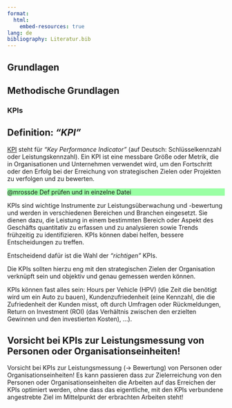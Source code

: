 ```yaml
---
format:
  html:
    embed-resources: true
lang: de
bibliography: Literatur.bib
---
```


<!--
title: "DEB Produktentwicklung"
format:
  html:
    embed-resources: true

author:
  - name: "Christian Anders"
    degrees: 
    roles: "Dozent"
    email: christian.anders@hs-esslingen.de
    affiliation: 
      - name: "Hochschule Esslingen"
        department: "Wirtschaft & Technik"
        group: "Digital Engineering (DEB)"
        city: "Esslingen am Neckar"
        postal-code: 73728
        country: "Deutschland"
        url: https://www.hs-esslingen.de/
abstract: > 
  Skript zur Vorlesung und Labor *"Produktentwicklung"* für den Studiengang Digital Engineering DEB
keywords:
  - Produktentwicklung
  - Projektmanagement
  - Key-Performance-Indicator
  - KPI
copyright: 
  holder: Christian Anders
  year: 2025
lang: de
bibliography: Literatur.bib
date: last-modified
toc: true
number-sections: true
scrollable: true
toc-location: right
cap-location: bottom
number-offset: 0
link-external-icon: true
link-external-newwindow: true
-->


<!-- -------------------------------------------------------------------------

                       KPIs

-------------------------------------------------------------------------- -->

::: {.content-visible unless-meta="headlines.off"}
# Grundlagen
## Methodische Grundlagen
:::

### KPIs {#sec-kpi}

::: {.callout-tip}
## Definition: *"KPI"*
[KPI](https://de.wikipedia.org/wiki/Key-Performance-Indicator) steht für *"Key Performance Indicator"* (auf Deutsch: Schlüsselkennzahl oder Leistungskennzahl). Ein KPI ist eine messbare Größe oder Metrik, die in Organisationen und Unternehmen verwendet wird, um den Fortschritt oder den Erfolg bei der Erreichung von strategischen Zielen oder Projekten zu verfolgen und zu bewerten.

::: {.content-visible unless-meta="kommentare.off"}

:::: {style="background-color: #9affa4"}
\@mrossde Def prüfen und in einzelne Datei

::::
:::

:::

KPIs sind wichtige Instrumente zur Leistungsüberwachung und -bewertung und werden in verschiedenen Bereichen und Branchen eingesetzt. Sie dienen dazu, die Leistung in einem bestimmten Bereich oder Aspekt des Geschäfts quantitativ zu erfassen und zu analysieren sowie Trends frühzeitig zu identifizieren. KPIs können dabei helfen, bessere Entscheidungen zu treffen.

Entscheidend dafür ist die Wahl der *"richtigen"* KPIs.

Die KPIs sollten hierzu eng mit den strategischen Zielen der Organisation verknüpft sein und objektiv und genau gemessen werden können. 

KPIs können fast alles sein: Hours per Vehicle (HPV) (die Zeit die benötigt wird um ein Auto zu bauen), Kundenzufriedenheit (eine Kennzahl, die die Zufriedenheit der Kunden misst, oft durch Umfragen oder Rückmeldungen, Return on Investment (ROI) (das Verhältnis zwischen den erzielten Gewinnen und den investierten Kosten), …).

::: {.callout-caution}
## Vorsicht bei KPIs zur Leistungsmessung von Personen oder Organisationseinheiten!
Vorsicht bei KPIs zur Leistungsmessung (→ Bewertung) von Personen oder Organisationseinheiten! Es kann passieren dass zur Zielerreichung von den Personen oder Organisationseinheiten die Arbeiten auf das Erreichen der KPIs optimiert werden, ohne dass das eigentliche, mit den KPIs verbundene angestrebte Ziel im Mittelpunkt der erbrachten Arbeiten steht!
:::

<!--
#### Exkurs: Das Konzept, das Messbarkeit und Messung ein Schlüsselfaktor für Verbesserung sind

The concept that **measurement is essential for improvement** has been expressed by several notable individuals. While the exact phrasing may vary, the underlying idea remains consistent.

1. **Lord Kelvin (William Thomson)**, a prominent physicist and engineer, didn't precisely state the quote you mentioned. However, he did emphasize the significance of measurement in understanding and advancing knowledge. His actual words were: *"When you can measure what you are speaking about, and express it in numbers, you know something about it; but when you cannot measure it, when you cannot express it in numbers, your knowledge is of a meager and unsatisfactory kind; it may be the beginning of knowledge, but you have scarcely, in your thoughts, advanced to the stage of science, whatever the matter may be."*.

2. **H. James Harrington**, a quality management expert, succinctly captured this idea: *"Measurement is the first step that leads to control and eventually to improvement. If you can't measure something, you can't understand it. If you can't understand it, you can't control it. If you can't control it, you can't improve it."*.

3. **W. Edwards Deming**, another influential figure in quality management, emphasized using data to confirm beliefs about management strategies. He didn't mean that measurement was the sole prerequisite for improvement but rather that data-driven insights are crucial for managing and enhancing processes.  *“It is wrong to suppose that if you can’t measure it, you can’t manage it."* [W. Edwards Deming]. Deming consistently cautioned against requiring measurement to guide management decisions, observing that the most important data needed to manage often are unknown and unknowable.

In summary, whether attributed to Lord Kelvin, H. James Harrington, or Dr. Deming, the message remains clear: **measurement is the foundation for progress and enhancement**.

-->
